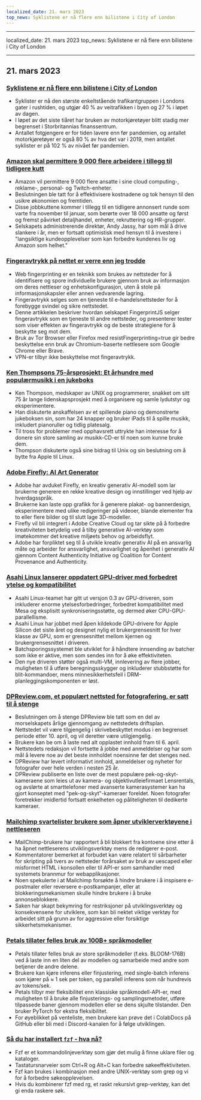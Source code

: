 ```yaml
---
localized_date: 21. mars 2023
top_news: Syklistene er nå flere enn bilistene i City of London
---
```


---

localized_date: 21. mars 2023
top_news: Syklistene er nå flere enn bilistene i City of London

---



<CallToAction />

<Steps>

## 21. mars 2023

### [Syklistene er nå flere enn bilistene i City of London](https://www.forbes.com/sites/carltonreid/2023/03/01/cyclists-now-outnumber-motorists-in-city-of-london/?ref=hackernewsgpt.com)

- Syklister er nå den største enkeltstående trafikantgruppen i Londons gater i rushtiden, og utgjør 40 % av veitrafikken i byen og 27 % i løpet av dagen.
- I løpet av det siste tiåret har bruken av motorkjøretøyer blitt stadig mer begrenset i Storbritannias finanssentrum.
- Antallet fotgjengere er for tiden lavere enn før pandemien, og antallet motorkjøretøyer er også 80 % av hva det var i 2019, men antallet syklister er på 102 % av nivået før pandemien.

### [Amazon skal permittere 9 000 flere arbeidere i tillegg til tidligere kutt](https://www.cnbc.com/2023/03/20/amazon-layoffs-company-to-cut-off-9000-more-workers.html?ref=hackernewsgpt.com)

- Amazon vil permittere 9 000 flere ansatte i sine cloud computing-, reklame-, personal- og Twitch-enheter.
- Beslutningen ble tatt for å effektivisere kostnadene og tok hensyn til den usikre økonomien og fremtiden.
- Disse jobbkuttene kommer i tillegg til en tidligere annonsert runde som varte fra november til januar, som berørte over 18 000 ansatte og først og fremst påvirket detaljhandel, enheter, rekruttering og HR-grupper.
- Selskapets administrerende direktør, Andy Jassy, har som mål å drive slankere i år, men er fortsatt optimistisk med hensyn til å investere i "langsiktige kundeopplevelser som kan forbedre kundenes liv og Amazon som helhet."

### [Fingeravtrykk på nettet er verre enn jeg trodde](https://www.bitestring.com/posts/2023-03-19-web-fingerprinting-is-worse-than-I-thought.html?ref=hackernewsgpt.com)

- Web fingerprinting er en teknikk som brukes av nettsteder for å identifisere og spore individuelle brukere gjennom bruk av informasjon om deres nettleser og enhetskonfigurasjon, uten å stole på informasjonskapsler eller annen vedvarende lagring.
- Fingeravtrykk selges som en tjeneste til e-handelsnettsteder for å forebygge svindel og sikre nettstedet.
- Denne artikkelen beskriver hvordan selskapet FingerprintJS selger fingeravtrykk som en tjeneste til andre nettsteder, og presenterer tester som viser effekten av fingeravtrykk og de beste strategiene for å beskytte seg mot dem.
- Bruk av Tor Browser eller Firefox med resistFingerprinting=true gir bedre beskyttelse enn bruk av Chromium-baserte nettlesere som Google Chrome eller Brave.
- VPN-er tilbyr ikke beskyttelse mot fingeravtrykk.

### [Ken Thompsons 75-årsprosjekt: Et århundre med populærmusikk i en jukeboks](https://www.youtube.com/watch?v=kaandEt_pKw&ref=hackernewsgpt.com)

- Ken Thompson, medskaper av UNIX og programmerer, snakket om sitt 75 år lange lidenskapsprosjekt med å organisere og samle lydutstyr og eksperimentere.
- Han diskuterte anskaffelsen av et spillende piano og demonstrerte jukeboksen sin, som har 24 knapper og bruker iPads til å spille musikk, inkludert pianoruller og tidlig platesalg.
- Til tross for problemer med opphavsrett uttrykte han interesse for å donere sin store samling av musikk-CD-er til noen som kunne bruke dem.
- Thompson diskuterte også sine bidrag til Unix og sin beslutning om å bytte fra Apple til Linux.

### [Adobe Firefly: AI Art Generator](https://www.adobe.com/sensei/generative-ai/firefly.html?ref=hackernewsgpt.com)

- Adobe har avduket Firefly, en kreativ generativ AI-modell som lar brukerne generere en rekke kreative design og innstillinger ved hjelp av hverdagsspråk.
- Brukerne kan laste opp grafikk for å generere plakat- og bannerdesign, eksperimentere med ulike redigeringer på videoer, blande elementer fra to eller flere bilder og til slutt lage 3D-modeller.
- Firefly vil bli integrert i Adobe Creative Cloud og tar sikte på å forbedre kreativiteten betydelig ved å tilby generative AI-verktøy som imøtekommer det kreative miljøets behov og arbeidsflyt.
- Adobe har forpliktet seg til å utvikle kreativ generativ AI på en ansvarlig måte og arbeider for ansvarlighet, ansvarlighet og åpenhet i generativ AI gjennom Content Authenticity Initiative og Coalition for Content Provenance and Authenticity.

### [Asahi Linux lanserer oppdatert GPU-driver med forbedret ytelse og kompatibilitet](https://asahilinux.org/2023/03/road-to-vulkan/?ref=hackernewsgpt.com)

- Asahi Linux-teamet har gitt ut versjon 0.3 av GPU-driveren, som inkluderer enorme ytelsesforbedringer, forbedret kompatibilitet med Mesa og eksplisitt synkroniseringsstøtte, og dermed øker CPU-GPU-parallellisme.
- Asahi Linux har jobbet med åpen kildekode GPU-drivere for Apple Silicon det siste året og designet nylig et brukergrensesnitt for hver klasse av GPU, som er grensesnittet mellom kjernen og brukergrensesnittet i driveren.
- Batchsporingssystemet ble utviklet for å håndtere innsending av batcher som ikke er aktive, men som sendes inn for å øke effektiviteten.
- Den nye driveren støtter også multi-VM, innlevering av flere jobber, muligheten til å utføre beregningsskygger og inkluderer stubbstøtte for blit-kommandoer, mens minnesikkerhetsfeil i DRM-planleggingskomponenten er løst.

### [DPReview.com, et populært nettsted for fotografering, er satt til å stenge](https://www.dpreview.com/news/5901145460/dpreview-com-to-close?ref=hackernewsgpt.com)

- Beslutningen om å stenge DPReview ble tatt som en del av morselskapets årlige gjennomgang av nettstedets driftsplan.
- Nettstedet vil være tilgjengelig i skrivebeskyttet modus i en begrenset periode etter 10. april, og vil deretter være utilgjengelig.
- Brukere kan be om å laste ned alt opplastet innhold fram til 6. april.
- Nettstedets redaksjon vil fortsette å jobbe med anmeldelser og har som mål å levere noe av det beste innholdet noensinne før det stenges ned.
- DPReview har levert informativt innhold, anmeldelser og nyheter for fotografer over hele verden i nesten 25 år.
- DPReview publiserte en liste over de mest populære pek-og-skyt-kameraene som leies ut av kamera- og objektivutleiefirmaet Lensrentals, og avslørte at smarttelefoner med avanserte kamerasystemer kan ha gjort konseptet med "pek-og-skyt"-kameraer foreldet. Noen fotografer foretrekker imidlertid fortsatt enkelheten og påliteligheten til dedikerte kameraer.

### [Mailchimp svartelister brukere som åpner utviklerverktøyene i nettleseren](http://news.ycombinator.com/item?id=35235732&ref=hackernewsgpt.com)

- MailChimp-brukere har rapportert å bli blokkert fra kontoene sine etter å ha åpnet nettleserens utviklingsverktøy mens de redigerer e-post.
- Kommentatorer bemerket at forbudet kan være relatert til sårbarheter for skripting på tvers av nettsteder forårsaket av bruk av uescaped eller misformet HTML i konsollen eller til API-er som samhandler med systemets brannmur for webapplikasjoner.
- Noen spekulerte i at Mailchimp forsøkte å hindre brukere i å inspisere e-postmaler eller reversere e-postkampanjer, eller at blokkeringsmekanismen skulle hindre brukere i å bruke annonseblokkere.
- Saken har skapt bekymring for restriksjoner på utviklingsverktøy og konsekvensene for utviklere, som kan bli nektet viktige verktøy for arbeidet sitt på grunn av for aggressive eller forsiktige sikkerhetsmekanismer.

### [Petals tillater felles bruk av 100B+ språkmodeller](https://petals.ml/?ref=hackernewsgpt.com)

- Petals tillater felles bruk av store språkmodeller (f.eks. BLOOM-176B) ved å laste inn en liten del av modellen og samarbeide med andre som betjener de andre delene.
- Brukere kan kjøre inferens eller finjustering, med single-batch inferens som kjører på ≈ 1 sek per token, og parallell inferens som når hundrevis av tokens/sek.
- Petals tilbyr mer fleksibilitet enn klassiske språkmodell-API-er, med muligheten til å bruke alle finjusterings- og samplingsmetoder, utføre tilpassede baner gjennom modellen eller se dens skjulte tilstander. Den bruker PyTorch for ekstra fleksibilitet.
- For øyeblikket på venteliste, men brukere kan prøve det i ColabDocs på GitHub eller bli med i Discord-kanalen for å følge utviklingen.

### [Så du har installert `fzf` - hva nå?](https://andrew-quinn.me/fzf/?ref=hackernewsgpt.com)

- Fzf er et kommandolinjeverktøy som gjør det mulig å finne uklare filer og kataloger.
- Tastatursnarveier som Ctrl+R og Alt+C kan forbedre søkeeffektiviteten.
- Fzf kan brukes i kombinasjon med andre UNIX-verktøy som grep og vi for å forbedre søkeopplevelsen.
- Hvis du kombinerer fzf med rg, et raskt rekursivt grep-verktøy, kan det gi enda raskere søk.

</Steps>

